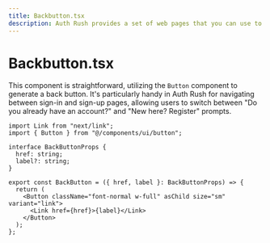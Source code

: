 ```yaml
---
title: Backbutton.tsx
description: Auth Rush provides a set of web pages that you can use to build your application.
---
```

# Backbutton.tsx 

This component is straightforward, utilizing the `Button` component to generate a back button. It's particularly handy in Auth Rush for navigating between sign-in and sign-up pages, allowing users to switch between "Do you already have an account?" and "New here? Register" prompts.

```tsx showLineNumbers
import Link from "next/link";
import { Button } from "@/components/ui/button";
```

```tsx showLineNumbers
interface BackButtonProps {
  href: string;
  label?: string;
}

export const BackButton = ({ href, label }: BackButtonProps) => {
  return (
    <Button className="font-normal w-full" asChild size="sm" variant="link">
      <Link href={href}>{label}</Link>
    </Button>
  );
};  
```